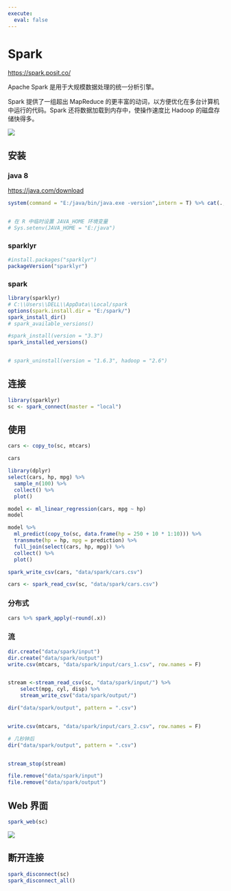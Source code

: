 ```yaml
---
execute: 
  eval: false
---
```


# Spark

<https://spark.posit.co/>

Apache Spark 是用于大规模数据处理的统一分析引擎。

Spark 提供了一组超出 MapReduce 的更丰富的动词，以方便优化在多台计算机中运行的代码。Spark 还将数据加载到内存中，使操作速度比 Hadoop 的磁盘存储快得多。

![](images/MapReduce.png){fig-align="center"}

## 安装

### java 8

<https://java.com/download>

```r
system(command = "E:/java/bin/java.exe -version",intern = T) %>% cat(.,sep = "\n")


# 在 R 中临时设置 JAVA_HOME 环境变量
# Sys.setenv(JAVA_HOME = "E:/java")

```

### sparklyr

```r
#install.packages("sparklyr")
packageVersion("sparklyr")
```

### spark

```r
library(sparklyr)
# C:\\Users\\DELL\\AppData\\Local/spark
options(spark.install.dir = "E:/spark/")
spark_install_dir()
# spark_available_versions()

#spark_install(version = "3.3")
spark_installed_versions()


# spark_uninstall(version = "1.6.3", hadoop = "2.6")
```

## 连接

```r
library(sparklyr)
sc <- spark_connect(master = "local")
```

## 使用

```r
cars <- copy_to(sc, mtcars)

cars
```

```r
library(dplyr)
select(cars, hp, mpg) %>%
  sample_n(100) %>%
  collect() %>%
  plot()
```

```r
model <- ml_linear_regression(cars, mpg ~ hp)
model

model %>%
  ml_predict(copy_to(sc, data.frame(hp = 250 + 10 * 1:10))) %>%
  transmute(hp = hp, mpg = prediction) %>%
  full_join(select(cars, hp, mpg)) %>%
  collect() %>%
  plot()
```

```r
spark_write_csv(cars, "data/spark/cars.csv")

cars <- spark_read_csv(sc, "data/spark/cars.csv")
```

### 分布式

```r
cars %>% spark_apply(~round(.x))
```

### 流

```r
dir.create("data/spark/input")
dir.create("data/spark/output")
write.csv(mtcars, "data/spark/input/cars_1.csv", row.names = F)


stream <-stream_read_csv(sc, "data/spark/input/") %>%
    select(mpg, cyl, disp) %>% 
    stream_write_csv("data/spark/output/")

dir("data/spark/output", pattern = ".csv")


write.csv(mtcars, "data/spark/input/cars_2.csv", row.names = F)

# 几秒钟后
dir("data/spark/output", pattern = ".csv")


stream_stop(stream)

file.remove("data/spark/input")
file.remove("data/spark/output")
```

## Web 界面

```r
spark_web(sc)
```

![](images/Sparklyr%20UI.png)

## 断开连接

```r
spark_disconnect(sc)
spark_disconnect_all()
```
